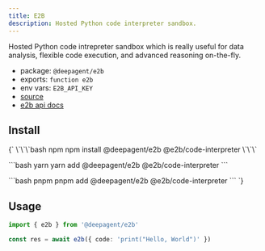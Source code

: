 ```yaml
---
title: E2B
description: Hosted Python code interpreter sandbox.
---
```


Hosted Python code intrepreter sandbox which is really useful for data analysis, flexible code execution, and advanced reasoning on-the-fly.

- package: `@deepagent/e2b`
- exports: `function e2b`
- env vars: `E2B_API_KEY`
- [source](https://github.com/amardeeplakshkar/deepagent/blob/main/packages/e2b/src/e2b.ts)
- [e2b api docs](https://e2b.dev)

## Install

<PackageTabs>
{`
\`\`\`bash npm
npm install @deepagent/e2b @e2b/code-interpreter
\`\`\`

\`\`\`bash yarn
yarn add @deepagent/e2b @e2b/code-interpreter
\`\`\`

\`\`\`bash pnpm
pnpm add @deepagent/e2b @e2b/code-interpreter
\`\`\`
`}
</PackageTabs>

## Usage

```ts
import { e2b } from '@deepagent/e2b'

const res = await e2b({ code: 'print("Hello, World")' })
```

